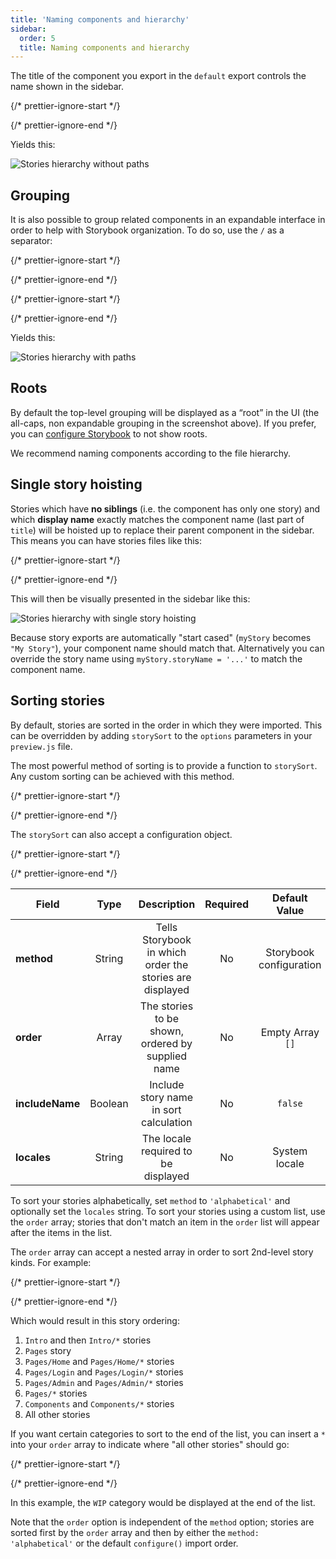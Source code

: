 ```yaml
---
title: 'Naming components and hierarchy'
sidebar:
  order: 5
  title: Naming components and hierarchy
---
```


The title of the component you export in the `default` export controls the name shown in the sidebar.

{/* prettier-ignore-start */}

<CodeSnippets path="button-story-default-export.md" />

{/* prettier-ignore-end */}

Yields this:

![Stories hierarchy without paths](../_assets/writing-stories/naming-hierarchy-no-path.png)

## Grouping

It is also possible to group related components in an expandable interface in order to help with Storybook organization. To do so, use the `/` as a separator:

{/* prettier-ignore-start */}

<CodeSnippets path="button-story-grouped.md" />

{/* prettier-ignore-end */}

{/* prettier-ignore-start */}

<CodeSnippets path="checkbox-story-grouped.md" />

{/* prettier-ignore-end */}

Yields this:

![Stories hierarchy with paths](../_assets/writing-stories/naming-hierarchy-with-path.png)

## Roots

By default the top-level grouping will be displayed as a “root” in the UI (the all-caps, non expandable grouping in the screenshot above). If you prefer, you can [configure Storybook](../configure/sidebar-and-urls.mdx#roots) to not show roots.

We recommend naming components according to the file hierarchy.

## Single story hoisting

Stories which have **no siblings** (i.e. the component has only one story) and which **display name** exactly matches the component name (last part of `title`) will be hoisted up to replace their parent component in the sidebar. This means you can have stories files like this:

{/* prettier-ignore-start */}

<CodeSnippets path="button-story-hoisted.md" />

{/* prettier-ignore-end */}

This will then be visually presented in the sidebar like this:

![Stories hierarchy with single story hoisting](../_assets/writing-stories/naming-hierarchy-single-story-hoisting.png)

Because story exports are automatically "start cased" (`myStory` becomes `"My Story"`), your component name should match that. Alternatively you can override the story name using `myStory.storyName = '...'` to match the component name.

## Sorting stories

By default, stories are sorted in the order in which they were imported. This can be overridden by adding `storySort` to the `options` parameters in your `preview.js` file.

The most powerful method of sorting is to provide a function to `storySort`. Any custom sorting can be achieved with this method.

{/* prettier-ignore-start */}

<CodeSnippets path="storybook-preview-sort-function.md" />

{/* prettier-ignore-end */}

The `storySort` can also accept a configuration object.

{/* prettier-ignore-start */}

<CodeSnippets path="storybook-preview-empty-sort-object.md" />

{/* prettier-ignore-end */}

| Field           |  Type   |                       Description                        | Required |      Default Value      |          Example          |
| --------------- | :-----: | :------------------------------------------------------: | :------: | :---------------------: | :-----------------------: |
| **method**      | String  | Tells Storybook in which order the stories are displayed |    No    | Storybook configuration |     `'alphabetical'`      |
| **order**       |  Array  |     The stories to be shown, ordered by supplied name    |    No    |    Empty Array `[]`     | `['Intro', 'Components']` |
| **includeName** | Boolean |          Include story name in sort calculation          |    No    |         `false`         |          `true`           |
| **locales**     | String  |           The locale required to be displayed            |    No    |      System locale      |          `en-US`          |

To sort your stories alphabetically, set `method` to `'alphabetical'` and optionally set the `locales` string. To sort your stories using a custom list, use the `order` array; stories that don't match an item in the `order` list will appear after the items in the list.

The `order` array can accept a nested array in order to sort 2nd-level story kinds. For example:

{/* prettier-ignore-start */}

<CodeSnippets path="storybook-preview-with-ordered-pages.md" />

{/* prettier-ignore-end */}

Which would result in this story ordering:

1. `Intro` and then `Intro/*` stories
2. `Pages` story
3. `Pages/Home` and `Pages/Home/*` stories
4. `Pages/Login` and `Pages/Login/*` stories
5. `Pages/Admin` and `Pages/Admin/*` stories
6. `Pages/*` stories
7. `Components` and `Components/*` stories
8. All other stories

If you want certain categories to sort to the end of the list, you can insert a `*` into your `order` array to indicate where "all other stories" should go:

{/* prettier-ignore-start */}

<CodeSnippets path="storybook-preview-with-ordered-pages-and-wildcard.md" />

{/* prettier-ignore-end */}

In this example, the `WIP` category would be displayed at the end of the list.

Note that the `order` option is independent of the `method` option; stories are sorted first by the `order` array and then by either the `method: 'alphabetical'` or the default `configure()` import order.
